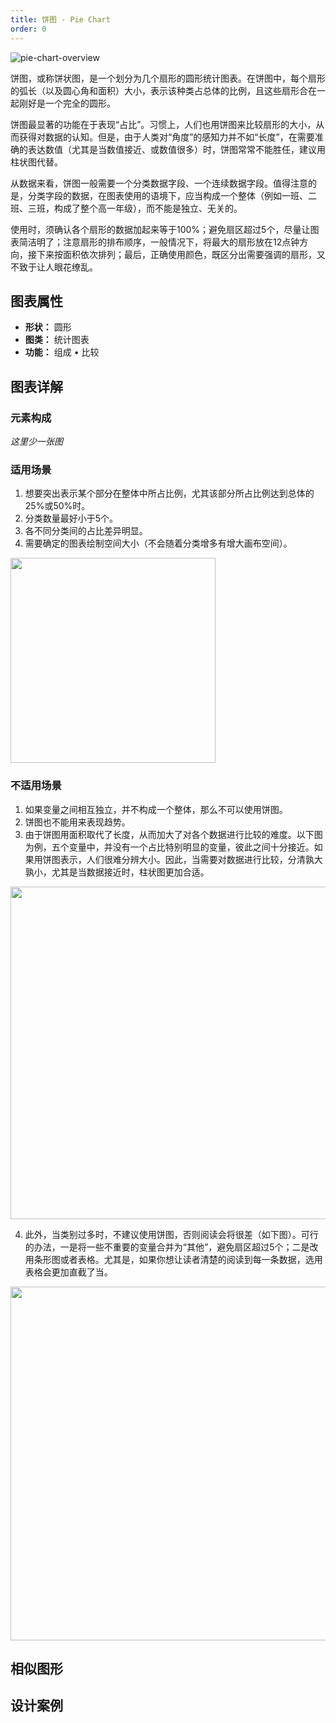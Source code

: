 ```yaml
---
title: 饼图 - Pie Chart
order: 0
---
```


<!-- 0. overview -->
<section class='chart-detail-overview'>

![pie-chart-overview](http://www.tuzhidian.com:3001/upload/images/2019/饼图_ff4270c4c477f75845ba82ff696bf904.png)

饼图，或称饼状图，是一个划分为几个扇形的圆形统计图表。在饼图中，每个扇形的弧长（以及圆心角和面积）大小，表示该种类占总体的比例，且这些扇形合在一起刚好是一个完全的圆形。

饼图最显著的功能在于表现“占比”。习惯上，人们也用饼图来比较扇形的大小，从而获得对数据的认知。但是，由于人类对“角度”的感知力并不如“长度”，在需要准确的表达数值（尤其是当数值接近、或数值很多）时，饼图常常不能胜任，建议用柱状图代替。

从数据来看，饼图一般需要一个分类数据字段、一个连续数据字段。值得注意的是，分类字段的数据，在图表使用的语境下，应当构成一个整体（例如一班、二班、三班，构成了整个高一年级），而不能是独立、无关的。

使用时，须确认各个扇形的数据加起来等于100%；避免扇区超过5个，尽量让图表简洁明了；注意扇形的排布顺序，一般情况下，将最大的扇形放在12点钟方向，接下来按面积依次排列；最后，正确使用颜色，既区分出需要强调的扇形，又不致于让人眼花缭乱。

</section>

## 图表属性

* **形状：** 圆形
* **图类：** 统计图表
* **功能：** 组成 • 比较

## 图表详解

### 元素构成

<!-- TODO -->

*这里少一张图*

### 适用场景

1. 想要突出表示某个部分在整体中所占比例，尤其该部分所占比例达到总体的25%或50%时。
2. 分类数量最好小于5个。
3. 各不同分类间的占比差异明显。
4. 需要确定的图表绘制空间大小（不会随着分类增多有增大画布空间）。

<img src='http://139.224.62.3:3001/upload/images/network/1548843706598-f5925a02-c6e2-4c69-aa86-8e6d194ce00d.jpeg' width='328' /> 

### 不适用场景

1. 如果变量之间相互独立，并不构成一个整体，那么不可以使用饼图。
2. 饼图也不能用来表现趋势。
3. 由于饼图用面积取代了长度，从而加大了对各个数据进行比较的难度。以下图为例，五个变量中，并没有一个占比特别明显的变量，彼此之间十分接近。如果用饼图表示，人们很难分辨大小。因此，当需要对数据进行比较，分清孰大孰小，尤其是当数据接近时，柱状图更加合适。

<img src="http://139.224.62.3:3001/upload/images/network/1548843959370-e81a6eba-88d1-4f07-8a69-8625ff270700.jpeg" width="532"/>

4. 此外，当类别过多时，不建议使用饼图，否则阅读会将很差（如下图）。可行的办法，一是将一些不重要的变量合并为“其他”，避免扇区超过5个；二是改用条形图或者表格。尤其是，如果你想让读者清楚的阅读到每一条数据，选用表格会更加直截了当。

<img src="http://139.224.62.3:3001/upload/images/network/1548844025444-ce1af3f7-a65a-4075-8d37-748d560335f7.jpeg" width="566" />


## 相似图形

<!-- TODO -->

## 设计案例
